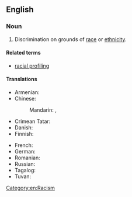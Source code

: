 ==English==

===Noun===
{{en-noun|-}}

# Discrimination on grounds of [[race]] or [[ethnicity]].

====Related terms====
* [[racial profiling]]

====Translations====
{{trans-top|type of discrimination}}
* Armenian: {{t+|hy|ռասայական խտրականություն|sc=Armn}}
* Chinese:
*: Mandarin: {{t+|cmn|種族歧視}}, {{t+|cmn|种族歧视|tr=zhǒngzú qíshì}}
* Crimean Tatar: {{t|crh|ırq ayırımı}}
* Danish: {{t-needed|da}}
* Finnish: {{t+|fi|rotusyrjintä}}
{{trans-mid}}
* French: {{t|fr|discrimination raciale|f}}
* German: {{t|de|Rassendiskriminierung|f}}
* Romanian: {{t+|ro|discriminare rasială|f}}
* Russian: {{t|ru|расовая дискримина́ция}}
* Tagalog: {{t|tl|pagtatangi-tanging panlahi}}
* Tuvan: {{t|tyv|язы-сөөк ылгаары}}
{{trans-bottom}}

[[Category:en:Racism]]